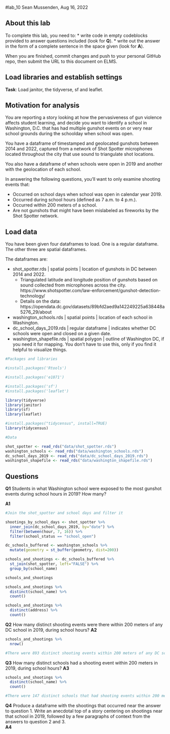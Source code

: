 #lab_10
Sean Mussenden, Aug 16, 2022

## About this lab

To complete this lab, you need to:
* write code in empty codeblocks provided to answer questions included (look for **Q**).
* write out the answer in the form of a complete sentence in the space given (look for **A**).

When you are finished, commit changes and push to your personal GitHub repo, then submit the URL to this document on ELMS.

## Load libraries and establish settings
**Task**: Load janitor, the tidyverse, sf and leaflet.

## Motivation for analysis

You are reporting a story looking at how the pervasiveness of gun violence affects student learning, and decide you want to identify a school in Washington, D.C. that has had multiple gunshot events on or very near school grounds during the schoolday when school was open.

You have a dataframe of timestamped and geolocated gunshots between 2014 and 2022, captured from a network of Shot Spotter microphones located throughout the city that use sound to triangulate shot locations. 

You also have a dataframe of when schools were open in 2019 and another with the geolocation of each school. 

In answering the following questions, you'll want to only examine shooting events that:

* Occurred on school days when school was open in calendar year 2019.
* Occurred during school hours (defined as 7 a.m. to 4 p.m.).
* Occurred within 200 meters of a school.
* Are not gunshots that might have been mislabeled as fireworks by the Shot Spotter network. 

## Load data

You have been given four dataframes to load.  One is a regular dataframe. The other three are spatial dataframes.  

The dataframes are:

* shot_spotter.rds | spatial points | location of gunshots in DC between 2014 and 2022.  
  * Triangulated latitude and longitude position of gunshots based on sound collected from microphones across the city. https://www.shotspotter.com/law-enforcement/gunshot-detection-technology/
  * Details on the data: https://opendata.dc.gov/datasets/89bfd2aed9a142249225a638448a5276_29/about
* washington_schools.rds | spatial points | location of each school in Washington.
* dc_school_days_2019.rds | regular dataframe | indicates whether DC schools were open and closed on a given date.
* washington_shapefile.rds | spatial polygon | outline of Washington DC, if you need it for mapping. You don't have to use this, only if you find it helpful to visualize things.

```r

#Packages and libraries

#install.packages('Rtools')

#install.packages('e1071')

#install.packages('sf')
#install.packages('leaflet')

library(tidyverse)
library(janitor)
library(sf)
library(leaflet)

#install.packages("tidycensus", install=TRUE)
library(tidycensus)

#Data

shot_spotter <- read_rds("data/shot_spotter.rds")
washington_schools <- read_rds("data/washington_schools.rds")
dc_school_days_2019 <- read_rds("data/dc_school_days_2019.rds")
washington_shapefile <- read_rds("data/washington_shapefile.rds")

```

## Questions

**Q1** Students in what Washington school were exposed to the most gunshot events during school hours in 2019? How many?

**A1** 
```r

#Join the shot_spotter and school days and filter it

shootings_by_school_days <- shot_spotter %>%
  inner_join(dc_school_days_2019, by="date") %>% 
  filter(between(hour, 7, 16)) %>% 
  filter(school_status == "school_open")

dc_schools_buffered <- washington_schools %>%
  mutate(geometry = st_buffer(geometry, dist=200))

schools_and_shootings <- dc_schools_buffered %>%
  st_join(shot_spotter, left="FALSE") %>% 
  group_by(school_name)

schools_and_shootings
```

```r

schools_and_shootings %>%
  distinct(school_name) %>% 
  count()

schools_and_shootings %>% 
  distinct(address) %>% 
  count()

```

**Q2** How many distinct shooting events were there within 200 meters of any DC school in 2019, during school hours?
**A2** 

```r

schools_and_shootings %>%
  nrow()

#There were 893 distinct shooting events within 200 meters of any DC school in 2019 during school hours. 

```


**Q3** How many distinct schools had a shooting event within 200 meters in 2019, during school hours?
**A3** 

```r

schools_and_shootings %>%
  distinct(school_name) %>% 
  count()

#There were 147 distinct schools that had shooting events within 200 meters of any DC school in 2019 during school hours. 

```


**Q4** Produce a dataframe with the shootings that occurred near the answer to question 1. Write an anecdotal top of a story centering on shootings near that school in 2019, followed by a few paragraphs of context from the answers to question 2 and 3.  
**A4**


